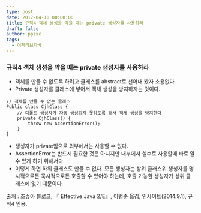 ```yaml
---
type: post
date: 2017-04-10 00:00:00
title: 규칙4 객체 생성을 막을 때는 private 생성자를 사용하라
draft: false
author: ppzxc
tags:
  - 이펙티브자바
---
```


### 규칙4 객체 생성을 막을 때는 private 생성자를 사용하라

- 객체를 만들 수 없도록 하려고 클래스를 abstract로 선어내 봤자 소용없다.
- Private 생성자를 클래스에 넣어서 객체 생성을 방지하자는 것이다.

```
// 객체를 만들 수 없는 클래스
Public class CjhClass {
	// 디폴트 생성자가 자동 생성되지 못하도록 해서 객체 생성을 방지한다
	private CjhClass() {
		throw new AccertionError();
	}
}

```

- 생성자가 private임으로 외부에서는 사용할 수 없다.
- AssertionError는 반드시 필요한 것은 아니지만 내부에서 실수로 사용할때 바로 알수 있게 하기 위해서다.
- 이렇게 하면 하위 클래스도 만들 수 없다. 모든 생성자는 상위 클래스위 생성자를 명시적으로든 묵시적으로든 호출할 수 있어야 하는데, 호출 가능한 생성자가 상위 클래스에 없기 떄문이다.

출처 : 조슈아 블로크, 『 Effective Java 2/E』, 이병준 옮김, 인사이트(2014.9.1), 규칙4 인용.
